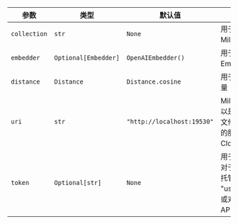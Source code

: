 | 参数 | 类型 | 默认值 | 描述 |
| --------- | ---- | ------- | ----------- |
| `collection` | `str` | `None` | 用于存储向量和元数据的 Milvus collection 的名称 |
| `embedder` | `Optional[Embedder]` | `OpenAIEmbedder()` | 用于生成 embedding 的 Embedder 实例 |
| `distance` | `Distance` | `Distance.cosine` | 用于相似性搜索的距离度量 |
| `uri` | `str` | `"http://localhost:19530"` | Milvus 服务器的 URI。可以是 Milvus Lite 的本地文件路径、自托管 Milvus 的服务器地址，或 Zilliz Cloud 的端点 |
| `token` | `Optional[str]` | `None` | 用于身份验证的 token。对于启用了身份验证的自托管 Milvus，格式为 "username:password"，或对于 Zilliz Cloud，为 API 密钥 |